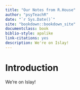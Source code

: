 ```yaml
--- 
title: "Our Notes from R.House"
author: "psyTeachR"
date: "`r Sys.Date()`"
site: "bookdown::bookdown_site"
documentclass: book
biblio-style: apalike
link-citations: yes
description: We're on Islay!
---
```


# Introduction

We're on Islay! 

